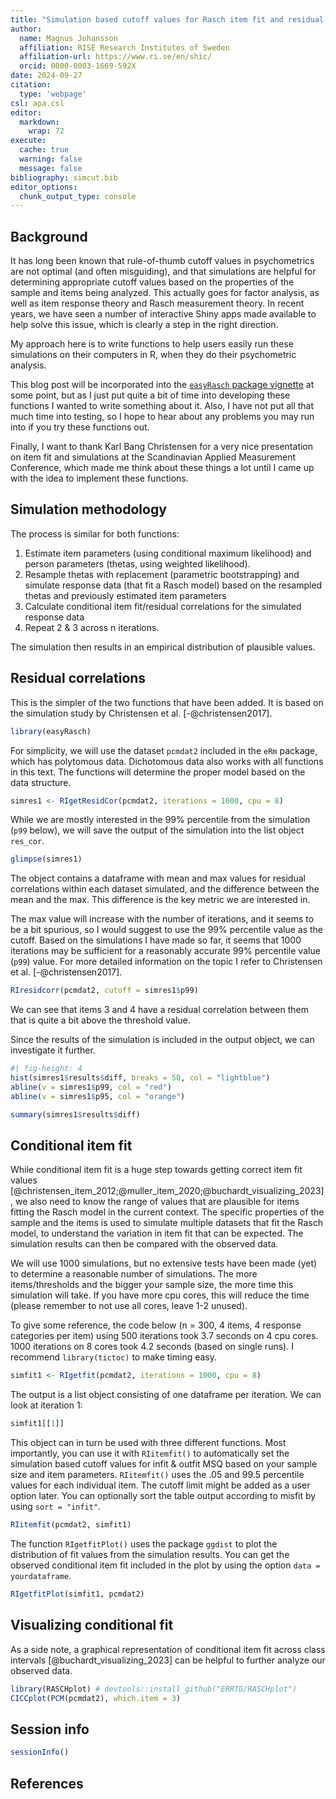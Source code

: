 ---
title: "Simulation based cutoff values for Rasch item fit and residual correlations"
author: 
  name: Magnus Johansson
  affiliation: RISE Research Institutes of Sweden
  affiliation-url: https://www.ri.se/en/shic/
  orcid: 0000-0003-1669-592X
date: 2024-09-27
citation:
  type: 'webpage'
csl: apa.csl
editor: 
  markdown: 
    wrap: 72
execute: 
  cache: true
  warning: false
  message: false
bibliography: simcut.bib
editor_options: 
  chunk_output_type: console
---

## Background

It has long been known that rule-of-thumb cutoff values in psychometrics are not optimal (and often misguiding), and that simulations are helpful for determining appropriate cutoff values based on the properties of the sample and items being analyzed. This actually goes for factor analysis, as well as item response theory and Rasch measurement theory. In recent years, we have seen a number of interactive Shiny apps made available to help solve this issue, which is clearly a step in the right direction.

My approach here is to write functions to help users easily run these simulations on their computers in R, when they do their psychometric analysis.

This blog post will be incorporated into the [`easyRasch` package vignette](https://pgmj.github.io/raschrvignette/RaschRvign.html) at some point, but as I just put quite a bit of time into developing these functions I wanted to write something about it. Also, I have not put all that much time into testing, so I hope to hear about any problems you may run into if you try these functions out.

Finally, I want to thank Karl Bang Christensen for a very nice presentation on item fit and simulations at the Scandinavian Applied Measurement Conference, which made me think about these things a lot until I came up with the idea to implement these functions.

## Simulation methodology

The process is similar for both functions:

1. Estimate item parameters (using conditional maximum likelihood) and person parameters (thetas, using weighted likelihood).
2. Resample thetas with replacement (parametric bootstrapping) and simulate response data (that fit a Rasch model) based on the resampled thetas and previously estimated item parameters
3. Calculate conditional item fit/residual correlations for the simulated response data
4. Repeat 2 & 3 across n iterations.

The simulation then results in an empirical distribution of plausible values.

## Residual correlations

This is the simpler of the two functions that have been added. It is based on the simulation study by Christensen et al. [-@christensen2017].

```{r}
library(easyRasch)
```

For simplicity, we will use the dataset `pcmdat2` included in the `eRm` package, which has polytomous data. Dichotomous data also works with all functions in this text. The functions will determine the proper model based on the data structure.

```{r}
simres1 <- RIgetResidCor(pcmdat2, iterations = 1000, cpu = 8)
```

While we are mostly interested in the 99% percentile from the simulation (`p99` below), we will save the output of the simulation into the list object `res_cor`.

```{r}
glimpse(simres1)
```

The object contains a dataframe with mean and max values for residual correlations within each dataset simulated, and the difference between the mean and the max. This difference is the key metric we are interested in.

 The max value will increase with the number of iterations, and it seems to be a bit spurious, so I would suggest to use the 99% percentile value as the cutoff. Based on the simulations I have made so far, it seems that 1000 iterations may be sufficient for a reasonably accurate 99% percentile value (`p99`) value. For more detailed information on the topic I refer to Christensen et al. [-@christensen2017].

```{r}
RIresidcorr(pcmdat2, cutoff = simres1$p99)
```

We can see that items 3 and 4 have a residual correlation between them that is quite a bit above the threshold value.

Since the results of the simulation is included in the output object, we can investigate it further.

```{r}
#| fig-height: 4
hist(simres1$results$diff, breaks = 50, col = "lightblue")
abline(v = simres1$p99, col = "red")
abline(v = simres1$p95, col = "orange")
```

```{r}
summary(simres1$results$diff)
```

## Conditional item fit

While conditional item fit is a huge step towards getting correct item fit values [@christensen_item_2012;@muller_item_2020;@buchardt_visualizing_2023], we also need to know the range of values that are plausible for items fitting the Rasch model in the current context. The specific properties of the sample and the items is used to simulate multiple datasets that fit the Rasch model, to understand the variation in item fit that can be expected. The simulation results can then be compared with the observed data.

::: {.callout-note}
We will use 1000 simulations, but no extensive tests have been made (yet) to determine a reasonable number of simulations. The more items/thresholds and the bigger your sample size, the more time this simulation will take. If you have more cpu cores, this will reduce the time (please remember to not use all cores, leave 1-2 unused). 

To give some reference, the code below (n = 300, 4 items, 4 response categories per item) using 500 iterations took 3.7 seconds on 4 cpu cores. 1000 iterations on 8 cores took 4.2 seconds (based on single runs). I recommend `library(tictoc)` to make timing easy.
:::

```{r}
simfit1 <- RIgetfit(pcmdat2, iterations = 1000, cpu = 8)
```

The output is a list object consisting of one dataframe per iteration. We can look at iteration 1:
```{r}
simfit1[[1]]
```

This object can in turn be used with three different
functions. Most importantly, you can use it with `RIitemfit()` to automatically set the simulation based cutoff values for infit & outfit MSQ based on your sample size and item
parameters. `RIitemfit()` uses the .05 and 99.5 percentile values for each individual item.
The cutoff limit might be added as a user option later. You can optionally sort the table output according to misfit by using `sort = "infit"`.

```{r}
RIitemfit(pcmdat2, simfit1)
```

The function `RIgetfitPlot()` uses the package `ggdist` to plot the
distribution of fit values from the simulation results. You can get the observed conditional item fit included in the plot by using the option `data = yourdataframe`.

```{r}
RIgetfitPlot(simfit1, pcmdat2)
```

## Visualizing conditional fit

As a side note, a graphical representation of conditional item fit across class intervals [@buchardt_visualizing_2023] can be helpful to further analyze our observed data.

```{r}
library(RASCHplot) # devtools::install_github("ERRTG/RASCHplot")
CICCplot(PCM(pcmdat2), which.item = 3)
```

## Session info

```{r}
sessionInfo() 
```

## References


